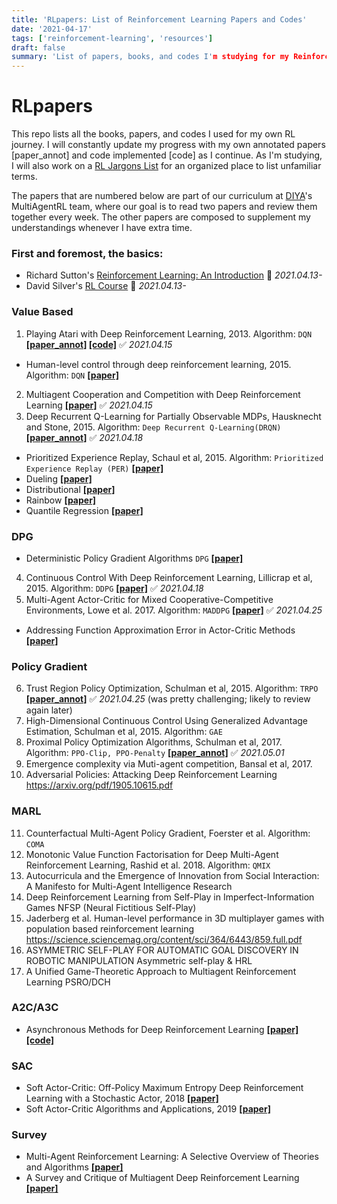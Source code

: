 ```yaml
---
title: 'RLpapers: List of Reinforcement Learning Papers and Codes'
date: '2021-04-17'
tags: ['reinforcement-learning', 'resources']
draft: false
summary: 'List of papers, books, and codes I'm studying for my Reinforcement Learning Journey'
---
```


# RLpapers

This repo lists all the books, papers, and codes I used for my own RL journey.
I will constantly update my progress with my own annotated papers [paper_annot] and code implemented [code] as I continue.
As I'm studying, I will also work on a [RL Jargons List](https://docs.google.com/spreadsheets/d/1TtQPn9n78hDxVIOh44XMBY4sJA3ST4iV2b_Qbw4r5cM/edit#gid=0) for an organized place to list unfamiliar terms.

The papers that are numbered below are part of our curriculum at [DIYA](https://blog.diyaml.com/)'s MultiAgentRL team, where our goal is to read two papers and review them together every week. The other papers are composed to supplement my understandings whenever I have extra time.

### First and foremost, the basics:

- Richard Sutton's [Reinforcement Learning: An Introduction](http://incompleteideas.net/book/the-book.html) 🚧 _2021.04.13-_
- David Silver's [RL Course](https://youtube.com/playlist?list=PLqYmG7hTraZBiG_XpjnPrSNw-1XQaM_gB) 🚧 _2021.04.13-_

### Value Based

1. Playing Atari with Deep Reinforcement Learning, 2013. Algorithm: `DQN` **[[paper_annot]](https://github.com/tylertaewook/RLpapers/blob/main/DQN_annot.pdf) [[code]](https://github.com/tylertaewook/RLpapers/blob/main/DQN.ipynb)** ✅ _2021.04.15_

- Human-level control through deep reinforcement learning, 2015. Algorithm: `DQN` **[[paper]](https://storage.googleapis.com/deepmind-media/dqn/DQNNaturePaper.pdf)**

2. Multiagent Cooperation and Competition with Deep Reinforcement Learning **[[paper]](https://arxiv.org/pdf/1511.08779.pdf)** ✅ _2021.04.15_
3. Deep Recurrent Q-Learning for Partially Observable MDPs, Hausknecht and Stone, 2015. Algorithm: `Deep Recurrent Q-Learning(DRQN)` **[[paper_annot]](https://github.com/tylertaewook/RLpapers/blob/main/DRQN_annot.pdf)** ✅ _2021.04.18_

- Prioritized Experience Replay, Schaul et al, 2015. Algorithm: `Prioritized Experience Replay (PER)` **[[paper]](https://arxiv.org/abs/1511.05952)**
- Dueling **[[paper]](https://arxiv.org/pdf/1511.06581.pdf)**
- Distributional **[[paper]](https://arxiv.org/pdf/1707.06887.pdf)**
- Rainbow **[[paper]](https://arxiv.org/abs/1710.02298)**
- Quantile Regression **[[paper]](https://arxiv.org/abs/1710.10044)**

### DPG

- Deterministic Policy Gradient Algorithms `DPG` **[[paper]](http://proceedings.mlr.press/v32/silver14.pdf)**

4. Continuous Control With Deep Reinforcement Learning, Lillicrap et al, 2015. Algorithm: `DDPG` **[[paper]](https://github.com/tylertaewook/RLpapers/blob/main/DDPG_annot.pdf)** ✅ _2021.04.18_
5. Multi-Agent Actor-Critic for Mixed Cooperative-Competitive Environments, Lowe et al. 2017. Algorithm: `MADDPG` **[[paper]](https://arxiv.org/abs/1706.02275)** ✅ _2021.04.25_

- Addressing Function Approximation Error in Actor-Critic Methods **[[paper]](https://arxiv.org/pdf/1802.09477.pdf)**

### Policy Gradient

6. Trust Region Policy Optimization, Schulman et al, 2015. Algorithm: `TRPO` **[[paper_annot]](https://github.com/tylertaewook/RLpapers/blob/main/TRPO_annot.pdf)** ✅ _2021.04.25_ (was pretty challenging; likely to review again later)
7. High-Dimensional Continuous Control Using Generalized Advantage Estimation, Schulman et al, 2015. Algorithm: `GAE`
8. Proximal Policy Optimization Algorithms, Schulman et al, 2017. Algorithm: `PPO-Clip, PPO-Penalty` **[[paper_annot]](https://github.com/tylertaewook/RLpapers/blob/main/PPO_annot.pdf)** ✅ _2021.05.01_
9. Emergence complexity via Muti-agent competition, Bansal et al, 2017.
10. Adversarial Policies: Attacking Deep Reinforcement Learning https://arxiv.org/pdf/1905.10615.pdf

### MARL

11. Counterfactual Multi-Agent Policy Gradient, Foerster et al. Algorithm: `COMA`
12. Monotonic Value Function Factorisation for Deep Multi-Agent Reinforcement Learning, Rashid et al. 2018. Algorithm: `QMIX`
13. Autocurricula and the Emergence of Innovation from Social Interaction: A Manifesto for Multi-Agent Intelligence Research
14. Deep Reinforcement Learning from Self-Play in Imperfect-Information Games NFSP (Neural Fictitious Self-Play)
15. Jaderberg et al. Human-level performance in 3D multiplayer games with population based reinforcement learning https://science.sciencemag.org/content/sci/364/6443/859.full.pdf
16. ASYMMETRIC SELF-PLAY FOR AUTOMATIC GOAL DISCOVERY IN ROBOTIC MANIPULATION Asymmetric self-play & HRL
17. A Unified Game-Theoretic Approach to Multiagent Reinforcement Learning PSRO/DCH

### A2C/A3C

- Asynchronous Methods for Deep Reinforcement Learning **[[paper]](https://arxiv.org/pdf/1602.01783.pdf) [[code]]()**

### SAC

- Soft Actor-Critic: Off-Policy Maximum Entropy Deep Reinforcement Learning with a Stochastic Actor, 2018 **[[paper]](https://arxiv.org/abs/1801.01290)**
- Soft Actor-Critic Algorithms and Applications, 2019 **[[paper]](https://arxiv.org/abs/1801.01290)**

### Survey

- Multi-Agent Reinforcement Learning: A Selective Overview of Theories and Algorithms **[[paper]](https://arxiv.org/pdf/1911.10635.pdf)**
- A Survey and Critique of Multiagent Deep Reinforcement Learning **[[paper]](https://arxiv.org/pdf/1810.05587.pdf)**
